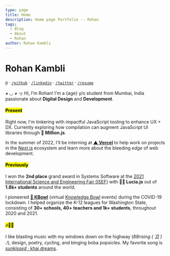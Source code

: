 ```yaml
---
type: page
title: Home
description: Home page Portfolio -- Rohan
tags:
  - Blog
  - About
  - Rohan
author: Rohan Kambli
---
```



<Head>
  <title>Rohan Kambli</title>
</Head>


<Globe />

# <span title="">Rohan Kambli</span>

[`@`](mailto:rohanrk39357@gmail.com) · [`/github`](https://github.com/rohannrk) · [`/linkedin`](https://linkedin.com/in/rohanrk) · [`/twitter`](https://twitter.com/in/rohannrk) · [`/resume`](https://drive.google.com/file/d/1lXQrsCCuciPhsfk2h60BLoI9yLS6JtHk/view?usp=sharing)

◕ ◡ ◕ っ Hi, I'm Rohan! I'm a {age} y/o student from Mumbai, India passionate about **Digital Design** and **Development**.

#### <mark>Present</mark>

Right now, I'm tinkering with impactful JavaScript tooling to enhance UX + DX. Currently exploring how compilation can augment JavaScript UI libraries through <Link href="/work/million-js"><strong>🦁 Million.js</strong></Link>.

In the summer of 2022, I'll be interning at [**▲ Vercel**](https://vercel.com/) to help work on projects in the [Next.js](https://nextjs.org/) ecosystem and learn more about the bleeding _edge_ of web development.

#### <mark>Previously</mark>

I won the **2nd place** grand award in Systems Software at the [2021 International Science and Engineering Fair (ISEF)](https://www.societyforscience.org/press-release/2021-regeneron-isef-grand-awards/#:~:text=SOFT031%20%E2%80%94%20Lucia%3A%20Creating,States%20of%20America) with <Link href="/work/lucia-js"><strong>🙋‍♀️ Lucia.js</strong></Link> out of **1.8k+ students** around the world.

I pioneered [**🧠 KBowl**](https://kbowl.aidenybai.com) (virtual [Knowledge Bowl](https://en.wikipedia.org/wiki/Knowledge_Bowl) events) during the COVID-19 lockdown. I helped organize the K-12 leagues for Washington State, consisting of **30+ schools, 40+ teachers and 1k+ students**, throughout 2020 and 2021.

#### <mark>🎶🎸🤠</mark>

I like blasting music with my windows down on the highway (_88rising ( ´Д`)ﾉ_), design, poetry, cycling, and binging boba popsicles. My favorite song is [_sunkissed_ · khai dreams](https://www.youtube.com/watch?v=uSkd4NC1kqY).

